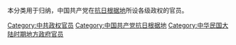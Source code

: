 本分类用于归纳，中国共产党在[[中國共產黨抗日根據地|抗日根据地]]所设各级政权的官员。

[[Category:中共政权官员|Category:中共政权官员]]
[[Category:中国共产党抗日根据地|Category:中国共产党抗日根据地]]
[[Category:中华民国大陆时期地方政府官员|Category:中华民国大陆时期地方政府官员]]